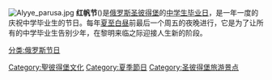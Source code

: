 {{unreferenced|time=2011-10-18T11:49:17+00:00}}
[[File:Alyye_parusa.jpg|thumb]]
'''红帆节'''({{lang-ru|Алые паруса}})是[[俄罗斯|俄罗斯]][[圣彼得堡|圣彼得堡]]的[[中学生毕业日|中学生毕业日]]，是一年一度的庆祝中学毕业生的节日。每年[[夏至|夏至]][[白昼|白昼]]前最后一个周五的夜晚进行，它是为了让所有的中学毕业生告别少年，在黎明来临之际迎接人生新的阶段。

[[Category:聖彼得堡文化|Category:聖彼得堡文化]]
[[分类:俄罗斯节日|分类:俄罗斯节日]]
[[Category:夏季節日|Category:夏季節日]]
[[Category:圣彼得堡旅游景点|Category:圣彼得堡旅游景点]]
